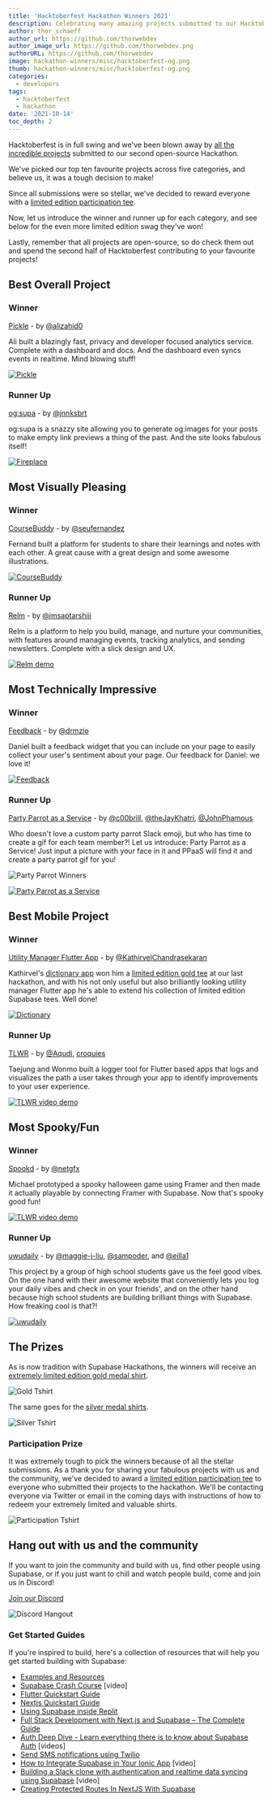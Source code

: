 ```yaml
---
title: 'Hacktoberfest Hackathon Winners 2021'
description: Celebrating many amazing projects submitted to our Hacktoberfest Hackathon.
author: thor_schaeff
author_url: https://github.com/thorwebdev
author_image_url: https://github.com/thorwebdev.png
authorURL: https://github.com/thorwebdev
image: hackathon-winners/misc/hacktoberfest-og.png
thumb: hackathon-winners/misc/hacktoberfest-og.png
categories:
  - developers
tags:
  - hacktoberfest
  - hackathon
date: '2021-10-14'
toc_depth: 2
---
```


Hacktoberfest is in full swing and we've been blown away by [all the incredible projects]() submitted to our second open-source Hackathon.

We've picked our top ten favourite projects across five categories, and believe us, it was a tough decision to make!

Since all submissions were so stellar, we've decided to reward everyone with a [limited edition participation tee](https://supabase.store/products/hacktoberfest-participation-tee).

Now, let us introduce the winner and runner up for each category, and see below for the even more limited edition swag they've won!

Lastly, remember that all projects are open-source, so do check them out and spend the second half of Hacktoberfest contributing to your favourite projects!

## Best Overall Project

### Winner

[Pickle](https://github.com/alizahid/pickle) - by [@alizahid0](https://twitter.com/alizahid0)

Ali built a blazingly fast, privacy and developer focused analytics service. Complete with a dashboard and docs. And the dashboard even syncs events in realtime. Mind blowing stuff!

[![Pickle](/images/blog/hackathon-winners/projects/pickle.png)](https://github.com/alizahid/pickle)

### Runner Up

[og:supa](https://github.com/janniks/ogsupa) - by [@jnnksbrt](https://twitter.com/jnnksbrt)

og:supa is a snazzy site allowing you to generate og:images for your posts to make empty link previews a thing of the past. And the site looks fabulous itself!

[![Fireplace](/images/blog/hackathon-winners/projects/ogsupa.png)](https://github.com/janniks/ogsupa)

## Most Visually Pleasing

### Winner

[CourseBuddy](https://github.com/seufernandez/coursebuddy) - by [@seufernandez](https://twitter.com/seufernandez)

Fernand built a platform for students to share their learnings and notes with each other. A great cause with a great design and some awesome illustrations.

[![CourseBuddy](/images/blog/hackathon-winners/projects/coursebuddy.png)](https://github.com/seufernandez/coursebuddy)

### Runner Up

[Relm](https://github.com/imsaptarshi/relm) - by [@imsaptarshiii](https://twitter.com/imsaptarshiii)

Relm is a platform to help you build, manage, and nurture your communities, with features around managing events, tracking analytics, and sending newsletters. Complete with a slick design and UX.

[![Relm demo](/images/blog/hackathon-winners/projects/relm.png)](https://www.loom.com/share/58f6be6a1f7241a3843b1edc82a3a40a)

## Most Technically Impressive

### Winner

[Feedback](https://github.com/drmzio/feedback) - by [@drmzio](https://twitter.com/drmzio)

Daniel built a feedback widget that you can include on your page to easily collect your user's sentiment about your page. Our feedback for Daniel: we love it!

[![Feedback](/images/blog/hackathon-winners/projects/feedback.png)](https://github.com/drmzio/feedback)

### Runner Up

[Party Parrot as a Service](https://github.com/highlight-run/party-parrot-as-a-service) - by [@c00brill](https://twitter.com/c00brill), [@theJayKhatri](https://twitter.com/theJayKhatri), [@JohnPhamous](https://twitter.com/JohnPhamous)

Who doesn't love a custom party parrot Slack emoji, but who has time to create a gif for each team member?! Let us introduce: Party Parrot as a Service! Just input a picture with your face in it and PPaaS will find it and create a party parrot gif for you!

![Party Parrot Winners](https://camo.githubusercontent.com/96b1888e4ca2b8e4bdd75b865990f639a3fa076e8b06b32cf9eca20f74a0be4d/68747470733a2f2f692e696d6775722e636f6d2f6d6c4a316b5a502e676966)

[![Party Parrot as a Service](/images/blog/hackathon-winners/projects/ppaas.png)](https://www.loom.com/share/8a20eac10ee94708960bd86835e3a000)

## Best Mobile Project

### Winner

[Utility Manager Flutter App](https://github.com/KathirvelChandrasekaran/utility_manager_flutter_supabase) - by [@KathirvelChandrasekaran](https://github.com/KathirvelChandrasekaran)

Kathirvel's [dictionary app](https://github.com/KathirvelChandrasekaran/dictionary_app) won him a [limited edition gold tee](https://supabase.store/products/hackathon-prize?variant=40662411673755) at our last hackathon, and with his not only useful but also brilliantly looking utility manager Flutter app he's able to extend his collection of limited edition Supabase tees. Well done!

[![Dictionary](/images/blog/hackathon-winners/projects/utility.png)](https://github.com/KathirvelChandrasekaran/utility_manager_flutter_supabase)

### Runner Up

[TLWR](https://github.com/croquies/TLWR) - by [@Aqudi](https://github.com/Aqudi), [croquies](https://github.com/croquies)

Taejung and Wonmo built a logger tool for Flutter based apps that logs and visualizes the path a user takes through your app to identify improvements to your user experience.

[![TLWR video demo](/images/blog/hackathon-winners/projects/tlwr.png)](https://youtu.be/Yx4N2bONA44)

## Most Spooky/Fun

### Winner

[Spookd](https://github.com/netgfx/Spookd) - by [@netgfx](https://twitter.com/netgfx)

Michael prototyped a spooky halloween game using Framer and then made it actually playable by connecting Framer with Supabase. Now that's spooky good fun!

[![TLWR video demo](/images/blog/hackathon-winners/projects/spookd.png)](https://youtu.be/8SsWL3unwGI)

### Runner Up

[uwudaily](https://github.com/maggie-j-liu/uwudaily) - by [@maggie-j-liu](https://github.com/maggie-j-liu), [@sampoder](https://github.com/sampoder), and [@eilla1](https://github.com/eilla1)

This project by a group of high school students gave us the feel good vibes. On the one hand with their awesome website that conveniently lets you log your daily vibes and check in on your friends', and on the other hand because high school students are building brilliant things with Supabase. How freaking cool is that?!

[![uwudaily](/images/blog/hackathon-winners/projects/uwu.png)](https://github.com/maggie-j-liu/uwudaily)

## The Prizes

As is now tradition with Supabase Hackathons, the winners will receive an [extremely limited edition gold medal shirt](https://supabase.store/products/hacktoberfest-gold-tee).

![Gold Tshirt](https://cdn.shopify.com/s/files/1/0571/6125/3019/products/gold-shopify-hacktoberfest_940x.png)

The same goes for the [silver medal shirts](https://supabase.store/products/hacktoberfest-silver-tee).

![Silver Tshirt](https://cdn.shopify.com/s/files/1/0571/6125/3019/products/silver-shopify-hacktoberfest_940x.png)

### Participation Prize

It was extremely tough to pick the winners because of all the stellar submissions. As a thank you for sharing your fabulous projects with us and the community, we've decided to award a [limited edition participation tee](https://supabase.store/products/hacktoberfest-participation-tee) to everyone who submitted their projects to the hackathon. We'll be contacting everyone via Twitter or email in the coming days with instructions of how to redeem your extremely limited and valuable shirts.

![Participation Tshirt](https://cdn.shopify.com/s/files/1/0571/6125/3019/products/entrant-shopify-hacktoberfest_940x.png)

## Hang out with us and the community

If you want to join the community and build with us, find other people using Supabase, or if you just want to chill and watch people build, come and join us in Discord!

[Join our Discord](https://discord.supabase.com)

![Discord Hangout](/images/blog/hackathon/community.png)

### Get Started Guides

If you're inspired to build, here's a collection of resources that will help you get started building with Supabase:

- [Examples and Resources](/docs/guides/examples)
- [Supabase Crash Course](https://www.youtube.com/watch?v=7uKQBl9uZ00) [video]
- [Flutter Quickstart Guide](/docs/guides/with-flutter)
- [Nextjs Quickstart Guide](/docs/guides/with-nextjs)
- [Using Supabase inside Replit](/blog/using-supabase-replit)
- [Full Stack Development with Next.js and Supabase – The Complete Guide](https://www.freecodecamp.org/news/the-complete-guide-to-full-stack-development-with-supabas/)
- [Auth Deep Dive - Learn everything there is to know about Supabase Auth](/docs/learn/auth-deep-dive/auth-deep-dive-jwts) [videos]
- [Send SMS notifications using Twilio](https://www.twilio.com/blog/send-sms-notifications-supabase-users-node-js-twilio-messaging)
- [How to Integrate Supabase in Your Ionic App](https://www.youtube.com/watch?v=pl9XfIWutKE) [video]
- [Building a Slack clone with authentication and realtime data syncing using Supabase](https://www.youtube.com/watch?v=LUMxJ4w-MUU) [video]
- [Creating Protected Routes In NextJS With Supabase](https://aboutmonica.com/blog/creating-protected-routes-in-next-js-with-supabase)
